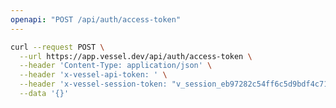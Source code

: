 ```yaml
---
openapi: "POST /api/auth/access-token"
---
```


<RequestExample>

```bash Request
curl --request POST \
  --url https://app.vessel.dev/api/auth/access-token \
  --header 'Content-Type: application/json' \
  --header 'x-vessel-api-token: ' \
  --header 'x-vessel-session-token: "v_session_eb97282c54ff6c5d9bdf4c716a01d6950c02d361183088769acbe302f94caf52"' \
  --data '{}'
```

</RequestExample>
